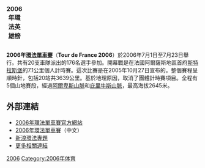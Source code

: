 {| style="float: right; margin: 0 0 1em 1em;border: 1px solid gray;" cellspacing=0 cellpadding=2
|+ '''2006年環法英雄榜'''
|- bgcolor="#fFfF00"  align="center" 

|- bgcolor="#00CD00" align="center" 
| '''綠衣衝刺王''' || bgcolor="#00CD00" align="left" | '''[[羅比·麥克伊文|麥克伊文]]'''（[[比利時樂透車隊|比利時樂透車隊]]）||288分
|- bgcolor="#ff6666" align="center" 
| '''圓點爬坡王''' || bgcolor="#ff6666" align="left" | '''[[邁克爾·拉斯姆森|拉斯姆森]]'''（[[荷蘭拉勃銀行車隊|荷蘭拉勃銀行車隊]]）||166分
|- bgcolor="#FFFFFF" align="center" 
| '''白衣新人王''' || bgcolor="#FFFFFF" align="left"|'''[[達米亞諾·庫尼格|庫尼格]]'''（[[意大利藍波車隊|意大利藍波車隊]]）||align="right"|89h 58' 49"  
|- bgcolor="#9966FF" align="center" 
| '''車隊第一名''' || align="left"|'''[[德國電信車隊|德國電信車隊]] '''||269h 08' 46" 
|- bgcolor="#00BFFF"  align="center"
| '''最有進取車手''' || bgcolor="#00BFFF" align="left" | '''[[李維·利菲梅爾|利菲梅爾]]'''（[[德國傑羅斯特奈爾車隊|德國傑羅斯特奈爾車隊]]）||align="center"|-
|}
'''2006年[[環法單車賽|環法單車賽]]'''（'''Tour de France 2006'''）於2006年7月1日至7月23日舉行。共有20支車隊派出的176名選手參加。開幕戰是在法國阿爾薩斯地區首府[[斯特拉斯堡|斯特拉斯堡]]的7.1公里個人計時賽。這次比賽是在2005年10月27日宣布的。整個賽程呈順時針，包括20站共3639公里。基於地理原因，取消了團體計時賽項目。全程有5個山地賽段，經過[[阿尔卑斯山脉|阿爾卑斯山脈]]和[[比利牛斯山脉|庇里牛斯山脈]]，最高海拔2645米。

== 外部連結 ==
* [https://web.archive.org/web/20080615022824/http://www.letour.fr/2006/TDF/presentation/us/index.html 2006年環法單車賽官方網站]
* [https://web.archive.org/web/20060706024820/http://www.100111.com/fr/ 2006年環法單車賽]（中文）
* [http://sports.sina.com.cn/z/tourdefr06/ 新浪環法專題]{{Wayback|url=http://sports.sina.com.cn/z/tourdefr06/ |date=20160304130141 }}
* [https://web.archive.org/web/20050720073343/http://www.w3os.nl/logos/protour/#letour 更多相關連結]

{{Authority control}}
[[Category:环法自行车赛|2006]]
[[Category:2006年体育|Category:2006年体育]]
{{环法自行车赛}}